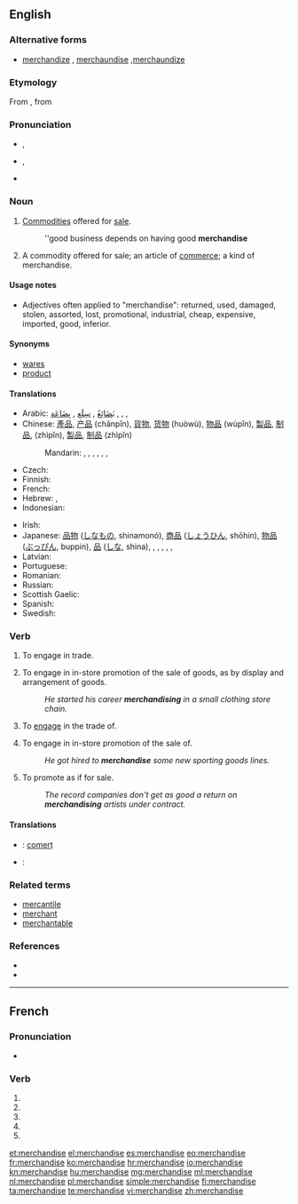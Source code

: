 {{also|merchandisé}}
==English==

===Alternative forms===
* [[merchandize]] {{qualifier|non‐standard}}, [[merchaundise]] {{qualifier|obsolete}},[[merchaundize]] {{qualifier|obsolete}}

===Etymology===
From {{etyl|xno}} {{term|marchaundise|lang=xno}}, from {{term|marchaunt|lang=xno||merchant}}

===Pronunciation===
* {{qualifier|noun}} {{IPA|/ˈmɝtʃənˌdaɪs/|/ˈmɝtʃənˌdaɪz/}}, {{X-SAMPA|/"m3`tS@n%daIs/|/"m3`tS@n%daIz/}}
* {{qualifier|verb}} {{IPA|/ˈmɝtʃənˌdaɪz/}}, {{X-SAMPA|/"m3`tS@n%daIz/}}
* {{audio|en-us-merchandise.ogg|Audio (US)}}

===Noun===
{{en-noun|-|s}}

# {{uncountable}} [[commodity|Commodities]] offered for [[sale]].
#: ''good business depends on having good '''merchandise'''
# {{countable}} A commodity offered for sale; an article of [[commerce]]; a kind of merchandise.

====Usage notes====
* Adjectives often applied to "merchandise": returned, used, damaged, stolen, assorted, lost, promotional, industrial, cheap, expensive, imported, good, inferior.

====Synonyms====
* [[wares]]
* [[product]]

====Translations====
{{trans-top|commodities offered for sale}}
* Arabic: [[بضائع|بَضَائِعُ]] {{IPAchar|(baɖáː’iʕu)}}, [[سلع|سِلَع]] {{IPAchar|(sílaʕ)}}, [[بضاعة|بِضَاعَة]] {{IPAchar|(biɖáːʕah)}}, {{t|ar|بضائع|m|tr=baḍāʾiʿ|alt=بَضَائِعُ|sc=Arab}}, {{t|ar|سلع|m|tr=silaʿ|alt=سِلَع|sc=Arab}}, {{t|ar|بضاعة|f|tr=biḍāʾa|alt=بِضَاعَة|sc=Arab}}
* Chinese: [[產品]], [[产品]] (chǎnpǐn), [[貨物]], [[货物]] (huòwù), [[物品]] (wùpǐn), [[製品]], [[制品]], (zhìpǐn), [[製品]], [[制品]] (zhìpǐn)
*: Mandarin: {{t|cmn|產品|sc=Hani}}, {{t|cmn|产品|tr=chǎnpǐn|sc=Hani}}, {{t|cmn|貨物|sc=Hani}}, {{t|cmn|货物|tr=huòwù|sc=Hani}}, {{t|cmn|物品|tr=wùpǐn|sc=Hani}}, {{t|cmn|製品|sc=Hani}}, {{t|cmn|制品|tr=zhìpǐn|sc=Hani}}
* Czech: {{t+|cs|zboží|n}}
* Finnish: {{t+|fi|kauppatavara}}
* French: {{t+|fr|marchandise}}
* Hebrew: {{t+|he|סחורה|f|sc=Hebr}}, {{t|he|סחורה|f|tr=skhoyre|sc=Hebr}}
* Indonesian: {{t+|id|barang dagangan|xs=Indonesian}}
{{trans-mid}}
* Irish: {{t-|ga|earra|m|xs=Irish}}
* Japanese: [[品物]] ([[しなもの]], shinamonó), [[商品]] ([[しょうひん]], shōhin), [[物品]] ([[ぶっぴん]], buppin), [[品]] ([[しな]], shina), {{t-|ja|商材|sc=Jpan}}, {{t|ja|品物|tr=しなもの, shinamonó|sc=Jpan}}, {{t|ja|商品|tr=しょうひん, shōhin|sc=Jpan}}, {{t|ja|物品|tr=ぶっぴん, buppin|sc=Jpan}}, {{t|ja|品|tr=しな, shina|sc=Jpan}}, {{t|ja|商材|tr=しょうざい, shōzai|sc=Jpan}}
* Latvian: {{t+|lv|prece|f}}
* Portuguese: {{t+|pt|mercadoria|f}}
* Romanian: {{t-|ro|marfă|f}}
* Russian: {{t+|ru|товар|m|tr=továr}}
* Scottish Gaelic: {{t-|gd|bathar|m|xs=Scottish Gaelic}}
* Spanish: {{t+|es|mercancía|f}}
* Swedish: {{t-|sv|handelsvaror}}
{{trans-bottom}}

===Verb===
{{en-verb|merchandis|ing}}

# {{intransitive|archaic}} To engage in trade.
# {{intransitive}} To engage in in-store promotion of the sale of goods, as by display and arrangement of goods.
#: ''He started his career '''merchandising''' in a small clothing store chain.''
# {{transitive|archaic}} To [[engage]] in the trade of.
# {{transitive}} To engage in in-store promotion of the sale of.
#: ''He got hired to '''merchandise''' some new sporting goods lines.''
# {{transitive}} To promote as if for sale.
#: ''The record companies don't get as good a return on '''merchandising''' artists under contract.''

====Translations====
{{trans-top|to engage in the trade of}}
* {{ttbc|Romanian}}: [[comerț]] {{n}}
{{trans-mid}}
* {{ttbc|Swedish}}: {{t+|sv|handla}}
{{trans-bottom}}

===Related terms===
* [[mercantile]]
* [[merchant]]
* [[merchantable]]

===References===
* {{R:OED2}}
* {{R:Online Etymology Dictionary}}

----

==French==

===Pronunciation===
* {{homophones|merchandisent|merchandises}}

===Verb===
{{fr-verb-form}}

# {{conjugation of|merchandiser||1|s|pres|ind|lang=fr}}
# {{conjugation of|merchandiser||3|s|pres|ind|lang=fr}}
# {{conjugation of|merchandiser||1|s|pres|sub|lang=fr}}
# {{conjugation of|merchandiser||1|s|pres|sub|lang=fr}}
# {{conjugation of|merchandiser||2|s|imp|lang=fr}}

[[et:merchandise]]
[[el:merchandise]]
[[es:merchandise]]
[[eo:merchandise]]
[[fr:merchandise]]
[[ko:merchandise]]
[[hr:merchandise]]
[[io:merchandise]]
[[kn:merchandise]]
[[hu:merchandise]]
[[mg:merchandise]]
[[ml:merchandise]]
[[nl:merchandise]]
[[pl:merchandise]]
[[simple:merchandise]]
[[fi:merchandise]]
[[ta:merchandise]]
[[te:merchandise]]
[[vi:merchandise]]
[[zh:merchandise]]